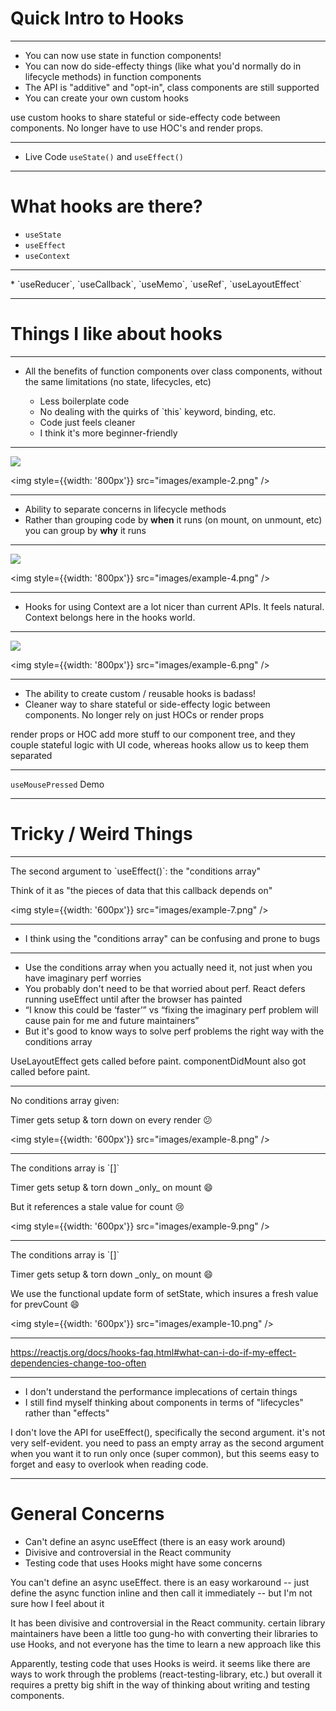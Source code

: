 
<Head>
  <title>Intro to Hooks</title>
</Head>

# Quick Intro to Hooks

---

<div style={{padding: '15%'}}>
  <ul>
    <li>You can now use state in function components!</li>
    <li>You can now do side-effecty things (like what you'd normally do in lifecycle methods) in function components</li>
    <li>The API is "additive" and "opt-in", class components are still supported</li>
    <li>You can create your own custom hooks</li>
  </ul>
</div>

<Notes>use custom hooks to share stateful or side-effecty code between components. No longer have to use HOC's and render props.</Notes>

---

* Live Code `useState()` and `useEffect()`

---

# What hooks are there?
* `useState`
* `useEffect`
* `useContext`
<hr />
* `useReducer`, `useCallback`, `useMemo`, `useRef`, `useLayoutEffect`

---

# Things I like about hooks

---

<div style={{padding: '15%'}}>
  <ul>
    <li>All the benefits of function components over class components, without the same limitations (no state, lifecycles, etc)</li>
    <ul>
      <li>Less boilerplate code</li>
      <li>No dealing with the quirks of `this` keyword, binding, etc.</li>
      <li>Code just feels cleaner</li>
      <li>I think it's more beginner-friendly</li>
    </ul>
  </ul>
</div>

---

<div style={{display: 'flex'}}>
  <img style={{width: '800px'}} src="images/example-1.png" />

  <img style={{width: '800px'}} src="images/example-2.png" />
</div>

---

<div style={{padding: '15%'}}>
  <ul>
    <li>Ability to separate concerns in lifecycle methods</li>
    <li>Rather than grouping code by <b>when</b> it runs (on mount, on unmount, etc) you can group by <b>why</b> it runs</li>
  </ul>
</div>

---

<div style={{display: 'flex'}}>
  <img style={{width: '800px'}} src="images/example-3.png" />

  <img style={{width: '800px'}} src="images/example-4.png" />
</div>

---

<div style={{padding: '15%'}}>
  <ul>
    <li>Hooks for using Context are a lot nicer than current APIs. It feels natural. Context belongs here in the hooks world.</li>
  </ul>
</div>

---

<div style={{display: 'flex'}}>
  <img style={{width: '800px'}} src="images/example-5.png" />

  <img style={{width: '800px'}} src="images/example-6.png" />
</div>

---

<div style={{padding: '15%'}}>
  <ul>
    <li>The ability to create custom / reusable hooks is badass!</li>
    <li>Cleaner way to share stateful or side-effecty logic between components. No longer rely on just HOCs or render props</li>
  </ul>
</div>

<Notes>render props or HOC add more stuff to our component tree, and they couple stateful logic with UI code, whereas hooks allow us to keep them separated</Notes>

---

`useMousePressed` Demo

---

# Tricky / Weird Things

---

<p>The second argument to `useEffect()`: the "conditions array"</p>
<p>Think of it as "the pieces of data that this callback depends on"</p>

<img style={{width: '600px'}} src="images/example-7.png" />

---

<div style={{padding: '15%'}}>
  <ul>
    <li>I think using the "conditions array" can be confusing and prone to bugs</li>
  </ul>
</div>

---

<div style={{padding: '15%'}}>
  <ul>
    <li>Use the conditions array when you actually need it, not just when you have imaginary perf worries</li>
    <li>You probably don't need to be that worried about perf. React defers running useEffect until after the browser has painted</li>
    <li>“I know this could be ‘faster’” vs “fixing the imaginary perf problem will cause pain for me and future maintainers”</li>
    <li>But it's good to know ways to solve perf problems the right way with the conditions array</li>
  </ul>
</div>

<Notes>UseLayoutEffect gets called before paint. componentDidMount also got called before paint.</Notes>

---

<p>No conditions array given:</p>
<p style={{color: 'rgb(241,151,55'}}>Timer gets setup & torn down on every render 😕</p>

<img style={{width: '600px'}} src="images/example-8.png" />

---

<p>The conditions array is `[]`</p>
<p style={{color: 'green'}}>Timer gets setup & torn down _only_ on mount 😄</p>
<p style={{color: 'red'}}>But it references a stale value for count 😢</p>

<img style={{width: '600px'}} src="images/example-9.png" />

---

<p>The conditions array is `[]`</p>
<p style={{color: 'green'}}>Timer gets setup & torn down _only_ on mount 😄</p>
<p style={{color: 'green'}}>We use the functional update form of setState, which insures a fresh value for prevCount 😄</p>

<img style={{width: '600px'}} src="images/example-10.png" />

---

<a href="https://reactjs.org/docs/hooks-faq.html#what-can-i-do-if-my-effect-dependencies-change-too-often">
https://reactjs.org/docs/hooks-faq.html#what-can-i-do-if-my-effect-dependencies-change-too-often
</a>

---

<div style={{padding: '15%'}}>
  <ul>
    <li>I don't understand the performance implecations of certain things</li>
    <li>I still find myself thinking about components in terms of "lifecycles" rather than "effects"</li>
  </ul>
</div>

<Notes>
I don't love the API for useEffect(), specifically the second argument. it's not very self-evident. you need to pass an empty array as the second argument when you want it to run only once (super common), but this seems easy to forget and easy to overlook when reading code.
</Notes>

---

# General Concerns
* Can't define an async useEffect (there is an easy work around)
* Divisive and controversial in the React community
* Testing code that uses Hooks might have some concerns

<Notes>
You can't define an async useEffect. there is an easy workaround -- just define the async function inline and then call it immediately -- but I'm not sure how I feel about it

It has been divisive and controversial in the React community. certain library maintainers have been a little too gung-ho with converting their libraries to use Hooks, and not everyone has the time to learn a new approach like this

Apparently, testing code that uses Hooks is weird. it seems like there are ways to work through the problems (react-testing-library, etc.) but overall it requires a pretty big shift in the way of thinking about writing and testing components.
</Notes>
